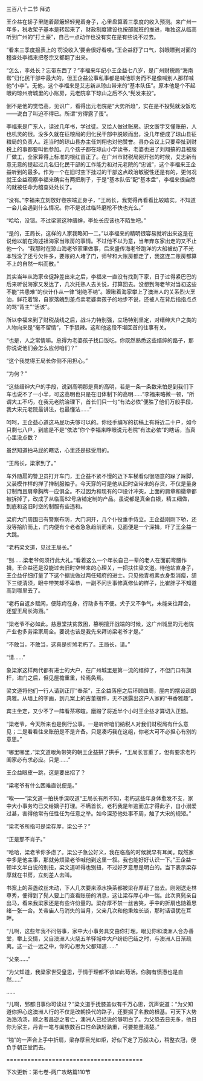 

三百八十二节 拜访

王企益在轿子里随着颠簸轻轻晃着身子，心里盘算着三季度的收入预测。来广州一年多，税收架子基本是转起来了，财政制度建设也按部就班的推进，唯独这从临高听到广州的“打土豪”，自己一点动作也没有实在是有些说不过去。

“看来三季度报表上的‘罚没收入’要会很好看喽。”王企益舒了口气，斜眼瞟到对面的稽查处李福来把卷宗又都翻了出来。

“怎么，李处长？忘带东西了？”李福来年纪小王企益七八岁，是广州财税局“海南帮”归化民干部中最大的，但王企益公事私事都是喊他职务而不是像喊别人那样喊他“小李”。无他，这个李福来是艾志新从琼山带来的“基本队伍”。原本他是个不起眼的琼州府城里的小账房，元老院拿下琼山之后不久“髡发来投”。

倒不是他的觉悟高，见识广，看得出元老院是“大势所趋”，实在是不投髡就没饭吃――说白了叫迫不得已。所谓“穷得露了蛋”。

李福来是广东人，读过几年书，学过徒。又给人做过账房。识文断字又懂账册，人也机灵的很。没多久就在征粮局的归化民干部中脱颖而出，没几年便成了琼山县征粮局的负责人。连当时的琼山县办主任刘翔也对他赞誉。县办会议上只要牵扯到财税上的事都要叫他参加。几个孩子都在琼山小学读书，老婆也进了刘翔搞的县被服厂做工，全家算得上标准的根红苗正了。在广州市财税局刚开张的时候，艾志新有意无意的提起过几名归化民干部的工作能力和对元老院的“忠诚”，这个李福来王企益听到的最多。作为一个在旧时空下挂过的干部这点政治敏锐性还是有的，更何况就王企益观察李福来确实有两把刷子，于是“基本队伍”配“基本盘”，李福来很自然的就被任命为稽查处处长了。

“没有。”李福来立刻放好卷宗端正身子，“王局长，我觉得再看看比较踏实。不知道一会儿会遇到什么情况。你不是说过临阵磨枪不快也光么。”

“哈哈，没错。不过梁家这种缙绅，李处长应该也不陌生吧。”

“是的，王局长，这样的人家我略知一二。”以李福来的精明很容易就听出来这是在说他以前在海述祖海家当账房的事情。不过他不以为意，当年弃东家出走的又不止他一个。“我那时在琼山海老爷家里做事，后来盛传海老爷跑洋的大船被劫了不光本钱没了还亏欠许多，要账的人堵了门，师爷和大账房都走了，我这连二账房都算不上的自然一哄而散。”

其实当年从海家仓促辞差出来之后，李福来一直没有找到下家，日子过得紧巴巴的后来听说海家又发达了，几次托熟人去关说，打算回去。没想到海老爷对当初这些不能“共患难”的伙计仆从一律“谢绝不纳”。眼瞅着海家攀上了澳洲人的关系烈火烹油，鲜花着锦，自家落魄到差点卖老婆卖孩子的地步不说，还被人在背后指指点点的骂“背主”“活该”。

所以李福来到了财税战线之后，战斗力特别强，立场特别坚定，对缙绅大户之类的人物向来是“毫不留情”，下手狠辣。这和他这段不堪回首的往事有关。

“也是，人之常情嘛。总得为老婆孩子找口饭吃。你既然熟悉这些缙绅的路子，那你说说他们会怎么应付咱们？”

“这个我觉得王局长你倒不用担心。”

“为何？”

“这些缙绅大户的手段，说到高明那是真的高明，若是一条一条数来怕是到我们下车也说不了一小半，可这高明也只是在旧体制下的高明……”李福来略微一顿，“所谓大工不巧，在我元老院治理下，首长们只一句“有法必依”便胜了他们万般手段，我大宋元老院最讲法，也最懂法……”

呵呵，王企益心道这马屁功夫够可以的。你经手编写的初稿上有将近二十户，如今只剩七八户，到底是不是“依法”你个李福来睁眼说元老院“有法必依”的瞎话，当真心里没点数？

虽然知道拍马屁的瞎话，心里还是挺受用的。

“王局长，梁家到了。”

车外随扈的警卫员打开车门，王企益不紧不慢的迈下车梯看似很随意的跺了跺脚，又装模作样的掸了掸制服袖子。今天穿的可是他从旧时空带来的存货，不仅是量身订制而且肩章胸牌一应俱全。不过因为和现有的CI设计冲突，上面的肩章和徽章都被拆掉了，改成了从临高82号店铺定制的产品。虽说都是真金白银，精工细做，到底和这旧时空的制服有些违和。

梁府大门周围已有警察布防，大门洞开，几个仆役垂手侍立。王企益刚刚下轿，还没等拾阶而上，门内便有个老者急急趋前而来，见面便是一个深揖，吓了王企益一大跳。

“老朽梁文道，见过王局长。”

“别……梁老爷何须行此大礼。”看着这么一个年长自己一辈的老人在面前弯腰作揖，王企益还是没能过去旧时空带来的心理关，一把扶住梁文道。待他站直身子，王企益仔细打量了下这个据说做过两任知府的进士。只见他青袍素衣身型消瘦，颌下三缕清须，眼中带笑却不卑恭，一副不问世事修真修仙的样子，比崔胖子不知道高到哪里去了。

“老朽自返乡赋闲，便陈疴在身，行动多有不便。犬子又不争气，未能亲往拜会，还望王局长海涵。”

“梁老爷不必如此。慈惠堂扶贫救困，篡明擅开战端的时候，这广州城里的元老院产业也多劳梁家周全。要说也该是我先来拜访梁老爷才是。”

“不敢当，不敢当，这真是折煞老朽了。王局长，请。”

“请……”

象梁家这样两代都有进士的大户，在广州城里是第一流的缙绅了，不但门口有旗杆，进门之后，但见屋檐重重，轮焉奂焉。

梁文道将他们一行人请到正厅“奉茶”，王企益落座之后环顾四周，屋内的摆设疏朗典雅。从墙上的字画，到几案上的古董摆件，无不透露出这户人家的“书香雅趣”。

宾主坐定，又少不了一阵看茶寒暄。磨蹭了将近半个小时王企益才算切入正题。

“梁老爷，今天所来也是例行公事。一是听听咱们纳税人对我们财税局有什么意见；二是看看往来账册是不是齐备。只是凑巧我在这组，你老大可不必担心有别的意思。”

“哪里哪里，”梁文道眼角带笑的朝王企益拱了拱手，“王局长言重了，但有要求老朽阖家必有求必应。只是……”

王企益眼皮一跳，这是要出招了？

“梁老爷有什么困难直说便是。”

“唉――”梁文道一拍扶手深叹道“王局长有所不知，老朽这些年身体愈发不支，家中大小事务均已交给嫡子打理。不瞒首长，老朽我是年逾而立才得此子，自小溺爱过甚，害得他常有任性任为任意之举。如今深恐他处事不周，触了大宋的规矩。”

“梁老爷所指可是梁存厚，梁公子？”

“正是那不肖子。”

“哈哈，梁老爷你多虑了。梁公子急公好义，我在临高的时候就早有耳闻。既然家中多是他主事，那就劳烦梁老爷喊他到这里一叙。我也能好好认识一下。”王企益一顿半文半白说的别扭，梁文道听得也别扭，不过好歹意思是明白的。当下表示梁存厚就在书房，立刻差人去叫。

书案上的茶盏纹丝未动，下人几次要来添水换茶都被梁存厚赶了出去。刚刚送走林尊秀，便得到了髡人要上门查看账册的消息，这让梁存厚心中一惴。此次真髡亲自出马，看来我梁家还是有些许份量的。梁存厚不禁一丝苦笑，手中的折扇也随着思绪一张一合。关帝庙人马消失的当月，父亲几次和他秉烛长谈，那时话语犹在耳畔。

“儿啊，这些年我不问俗事，家中大小事务具交由你打理。眼见你和澳洲人合办善堂，攀上交情，又自澳洲人火烧五羊驿城中大户纷纷巴结之时，与澳洲人日渐疏离。这一近一远之中，你的心思为父都知道……”

“父亲……”

“为父知道，我梁家世受皇恩，于情于理都不该如此苟活。你胸有愤懑也是自然……”

……

“儿啊，郅都旧事你可读过？”梁文道手抚膝盖似有千万心思，沉声说道：“为父知道你担心这澳洲人行的不仅是改朝换代的路子，还要掘了名教的根基。可天下大势浩浩汤汤，顺之者昌逆之者亡，澳洲人已经说的够明白了。为父恐去日无多，他日你为家主，丹青一笔与阖族数百口性命孰轻孰重，可要掂量清楚。”

“啪”的一声合上手中折扇，梁存厚目光如炬，好似下定了万般决心，稍整衣冠，便负手朝正堂而去。

=======================================

下次更新：第七卷-两广攻略篇110节

